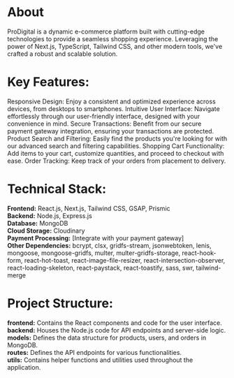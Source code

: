 # About

ProDigital is a dynamic e-commerce platform built with cutting-edge technologies to provide a seamless shopping experience. Leveraging the power of Next.js, TypeScript, Tailwind CSS, and other modern tools, we've crafted a robust and scalable solution.

# Key Features:

Responsive Design: Enjoy a consistent and optimized experience across devices, from desktops to smartphones.
Intuitive User Interface: Navigate effortlessly through our user-friendly interface, designed with your convenience in mind.
Secure Transactions: Benefit from our secure payment gateway integration, ensuring your transactions are protected.
Product Search and Filtering: Easily find the products you're looking for with our advanced search and filtering capabilities.
Shopping Cart Functionality: Add items to your cart, customize quantities, and proceed to checkout with ease.
Order Tracking: Keep track of your orders from placement to delivery.

# Technical Stack:

**Frontend:** React.js, Next.js, Tailwind CSS, GSAP, Prismic<br/>
**Backend:** Node.js, Express.js<br/>
**Database:** MongoDB<br/>
**Cloud Storage:** Cloudinary<br/>
**Payment Processing:** [Integrate with your payment gateway]<br/>
**Other Dependencies:** bcrypt, clsx, gridfs-stream, jsonwebtoken, lenis, mongoose, mongoose-gridfs, multer, multer-gridfs-storage, react-hook-form, react-hot-toast, react-image-file-resizer, react-intersection-observer, react-loading-skeleton, react-paystack, react-toastify, sass, swr, tailwind-merge<br/>


# Project Structure:

**frontend:** Contains the React components and code for the user interface.<br/>
**backend:** Houses the Node.js code for API endpoints and server-side logic.<br/>
**models:** Defines the data structure for products, users, and orders in MongoDB.<br/>
**routes:** Defines the API endpoints for various functionalities.<br/>
**utils:** Contains helper functions and utilities used throughout the application.<br/>


